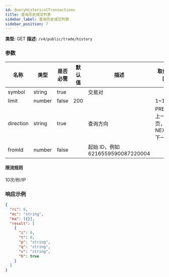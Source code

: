 ```yaml
---
id: QueryHistoricalTransactions
title: 查询历史成交列表
sidebar_label: 查询历史成交列表
sidebar_position: 7
---
```


**类型:** GET **描述:** `/v4/public/trade/history`

### 参数

| 名称 | 类型 | 是否必需 | 默认值 | 描述 | 取值范围 |
| --- | --- | --- | --- | --- | --- |
| symbol | string | true |  | 交易对 |  |
| limit | number | false | 200 |  | 1~1000 |
| direction | string | true |  | 查询方向 | PREV - 上一页，NEXT - 下一页 |
| fromId | number | false |  | 起始 ID，例如 6216559590087220004 |  |

#### **限流规则**

10次/秒/IP

### 响应示例

```json title="Response"
{
  "rc": 0,
  "mc": "string",
  "ma": [{}],
  "result": [
    {
      "i": 0,
      "t": 0,
      "p": "string",
      "q": "string",
      "v": "string",
      "b": true
    }
  ]
}
```